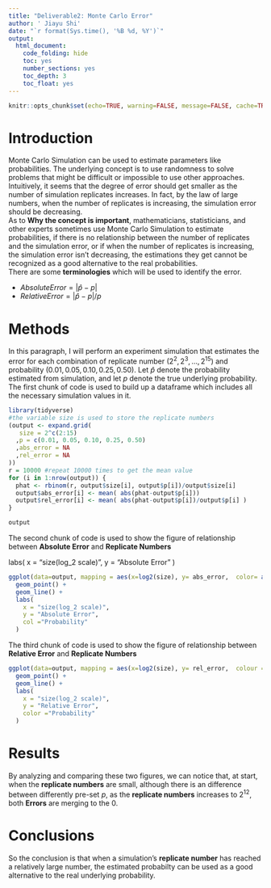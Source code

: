 ```yaml
---
title: "Deliverable2: Monte Carlo Error"
author: ' Jiayu Shi'
date: "`r format(Sys.time(), '%B %d, %Y')`"
output:
  html_document:
    code_folding: hide
    toc: yes
    number_sections: yes
    toc_depth: 3
    toc_float: yes
---
```


```r
knitr::opts_chunk$set(echo=TRUE, warning=FALSE, message=FALSE, cache=TRUE)
```

# Introduction 

Monte Carlo Simulation can be used to estimate parameters like probabilities. The underlying concept is to use randomness to solve problems that might be difficult or impossible to use other approaches. Intuitively, it seems that the degree of error should get smaller as the number of simulation replicates increases. In fact, by the law of large numbers, when the number of replicates is increasing, the simulation error should be decreasing.  
As to **Why the concept is important**, mathematicians, statisticians, and other experts sometimes use Monte Carlo Simulation to estimate probabilities, if there is no relationship between the number of replicates and the simulation error, or if when the number of replicates is increasing, the simulation error isn't decreasing, the estimations they get cannot be recognized as a good alternative to the real probabilities.   
There are some **terminologies** which will be used to identify the error.  

+  $Absolute Error = |\hat{p}-p|$
+  $Relative Error = |\hat{p}-p|/p$

# Methods

In this paragraph, I will perform an experiment simulation that estimates the error for each combination of replicate number ($2^2, 2^3, …, 2^{15}$) and probability ($0.01, 0.05, 0.10, 0.25, 0.50$). Let $\hat{p}$ denote the probability estimated from simulation, and let $p$ denote the true underlying probability.   
The first chunk of code is used to build up a dataframe which includes all the necessary simulation values in it.   
```r
library(tidyverse)
#the variable size is used to store the replicate numbers
(output <- expand.grid(
   size = 2^c(2:15)
  ,p = c(0.01, 0.05, 0.10, 0.25, 0.50)
  ,abs_error = NA
  ,rel_error = NA
))
r = 10000 #repeat 10000 times to get the mean value
for (i in 1:nrow(output)) {
  phat <- rbinom(r, output$size[i], output$p[i])/output$size[i] 
  output$abs_error[i] <- mean( abs(phat-output$p[i]))
  output$rel_error[i] <- mean( abs(phat-output$p[i])/output$p[i] )
}

output


```
The second chunk of code is used to show the figure of relationship between **Absolute Error** and **Replicate Numbers**     




  labs(
    x = "size(log_2 scale)",
    y = "Absolute Error"
  ) 
```r
ggplot(data=output, mapping = aes(x=log2(size), y= abs_error,  color= as.factor(p)))+
  geom_point() +
  geom_line() +
  labs(
    x = "size(log_2 scale)",
    y = "Absolute Error",
    col ="Probability"
  ) 

```


The third chunk of code is used to show the figure of relationship between **Relative Error** and **Replicate Numbers**   


```r
ggplot(data=output, mapping = aes(x=log2(size), y= rel_error,  colour = as.factor(p)))+
  geom_point() +
  geom_line() +
  labs(
    x = "size(log_2 scale)",
    y = "Relative Error",
    color ="Probability"
  ) 
```


# Results
By analyzing and comparing these two figures, we can notice that, at start, when the **replicate numbers** are small, although there is an difference between differently pre-set $p$, as the **replicate numbers** increases to $2^{12}$, both **Errors** are merging to the $0$.

# Conclusions
So the conclusion is that when a simulation's **replicate number** has reached a relatively large number, the estimated probabilty can be used as a good alternative to the real underlying probability.




